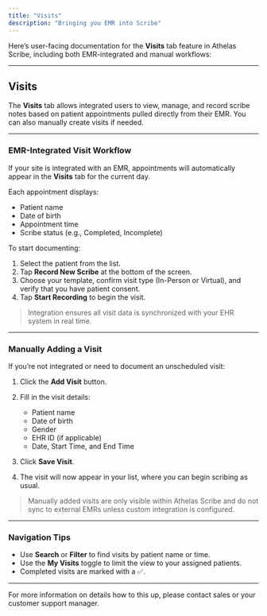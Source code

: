 ```yaml
---
title: "Visits"
description: "Bringing you EMR into Scribe"
---
```


Here’s user-facing documentation for the **Visits** tab feature in Athelas Scribe, including both EMR-integrated and manual workflows:

---

## Visits

The **Visits** tab allows integrated users to view, manage, and record scribe notes based on patient appointments pulled directly from their EMR. You can also manually create visits if needed.

---

### EMR-Integrated Visit Workflow

If your site is integrated with an EMR, appointments will automatically appear in the **Visits** tab for the current day.

Each appointment displays:

* Patient name
* Date of birth
* Appointment time
* Scribe status (e.g., Completed, Incomplete)

To start documenting:

1. Select the patient from the list.
2. Tap **Record New Scribe** at the bottom of the screen.
3. Choose your template, confirm visit type (In-Person or Virtual), and verify that you have patient consent.
4. Tap **Start Recording** to begin the visit.

> Integration ensures all visit data is synchronized with your EHR system in real time.

---

### Manually Adding a Visit

If you’re not integrated or need to document an unscheduled visit:

1. Click the **Add Visit** button.
2. Fill in the visit details:

   * Patient name
   * Date of birth
   * Gender
   * EHR ID (if applicable)
   * Date, Start Time, and End Time
3. Click **Save Visit**.
4. The visit will now appear in your list, where you can begin scribing as usual.

> Manually added visits are only visible within Athelas Scribe and do not sync to external EMRs unless custom integration is configured.

---

### Navigation Tips

* Use **Search** or **Filter** to find visits by patient name or time.
* Use the **My Visits** toggle to limit the view to your assigned patients.
* Completed visits are marked with a ✅.

---

<Info> For more information on details how to this up, please contact sales or your customer support manager. </Info>